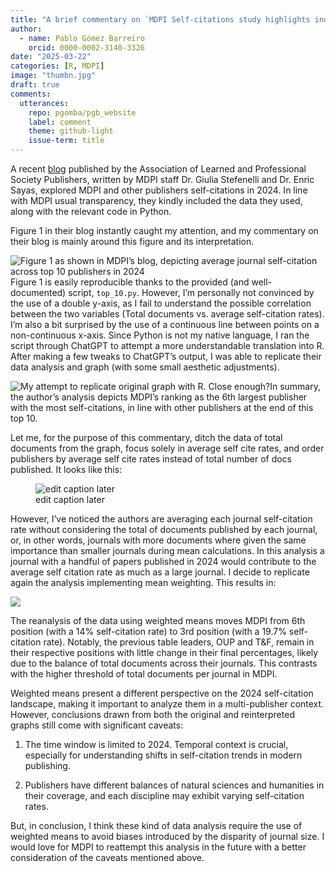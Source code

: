 ```yaml
---
title: "A brief commentary on `MDPI Self-citations study highlights industry alignment and integrity` blog"
author:
  - name: Pablo Gómez Barreiro
    orcid: 0000-0002-3140-3326
date: "2025-03-22"
categories: [R, MDPI]
image: "thumbn.jpg"
draft: true
comments:
  utterances: 
    repo: pgomba/pgb_website
    label: comment
    theme: github-light
    issue-term: title
---
```


A recent [blog](https://blog.alpsp.org/2025/03/mdpi-self-citations-study-highlights.html) published by the Association of Learned and Professional Society Publishers, written by MDPI staff Dr. Giulia Stefenelli and Dr. Enric Sayas, explored MDPI and other publishers self-citations in 2024. In line with MDPI usual transparency, they kindly included the data they used, along with the relevant code in Python.

Figure 1 in their blog instantly caught my attention, and my commentary on their blog is mainly around this figure and its interpretation.

![Figure 1 as shown in MDPI's blog, depicting average journal self-citation across top 10 publishers in 2024](mdpi_figure1.png)Figure 1 is easily reproducible thanks to the provided (and well-documented) script, `top_10.py`. However, I’m personally not convinced by the use of a double y-axis, as I fail to understand the possible correlation between the two variables (Total documents vs. average self-citation rates). I’m also a bit surprised by the use of a continuous line between points on a non-continuous x-axis. Since Python is not my native language, I ran the script through ChatGPT to attempt a more understandable translation into R. After making a few tweaks to ChatGPT’s output, I was able to replicate their data analysis and graph (with some small aesthetic adjustments).

![My attempt to replicate original graph with R. Close enough?](MDPI_graph_with_R.png)In summary, the author's analysis depicts MDPI's ranking as the 6th largest publisher with the most self-citations, in line with other publishers at the end of this top 10.

Let me, for the purpose of this commentary, ditch the data of total documents from the graph, focus solely in average self cite rates, and order publishers by average self cite rates instead of total number of docs published. It looks like this:

![edit caption later](MDPI_redo.png)

However, I've noticed the authors are averaging each journal self-citation rate without considering the total of documents published by each journal, or, in other words, journals with more documents where given the same importance than smaller journals during mean calculations. In this analysis a journal with a handful of papers published in 2024 would contribute to the average self citation rate as much as a large journal. I decide to replicate again the analysis implementing mean weighting. This results in:

![](MDPI_redo_mw.png)

The reanalysis of the data using weighted means moves MDPI from 6th position (with a 14% self-citation rate) to 3rd position (with a 19.7% self-citation rate). Notably, the previous table leaders, OUP and T&F, remain in their respective positions with little change in their final percentages, likely due to the balance of total documents across their journals. This contrasts with the higher threshold of total documents per journal in MDPI.

Weighted means present a different perspective on the 2024 self-citation landscape, making it important to analyze them in a multi-publisher context. However, conclusions drawn from both the original and reinterpreted graphs still come with significant caveats:

1.  The time window is limited to 2024. Temporal context is crucial, especially for understanding shifts in self-citation trends in modern publishing.

2.  Publishers have different balances of natural sciences and humanities in their coverage, and each discipline may exhibit varying self-citation rates.

But, in conclusion, I think these kind of data analysis require the use of weighted means to avoid biases introduced by the disparity of journal size. I would love for MDPI to reattempt this analysis in the future with a better consideration of the caveats mentioned above.
